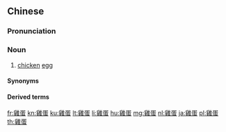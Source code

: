{{also|鸡蛋}}
==Chinese==
{{zh-forms|s=鸡蛋|t2=鷄蛋}}

===Pronunciation===
{{zh-pron
|m=jīdàn
|c=gai1 daan6-2
|c-t=gai1 an5*
|g=ji1 'tan5
|j=ji1 dan3
|w=1ji de
|x=ji1 dan5
|ma=y
|cat=n
}}

===Noun===
{{zh-noun}}

# [[chicken]] [[egg]]

====Synonyms====
{{zh-dial}}

====Derived terms====
{{zh-der|雞蛋裡挑骨頭|臭雞蛋|拿雞蛋往石頭上碰|草雞蛋|蒼蠅不抱沒縫的雞蛋|軟殼雞蛋|軟雞蛋|雞蛋碰石頭|雞蛋餅}}

{{zh-cat|Beginning}}

[[fr:雞蛋]]
[[kn:雞蛋]]
[[ku:雞蛋]]
[[lt:雞蛋]]
[[li:雞蛋]]
[[hu:雞蛋]]
[[mg:雞蛋]]
[[nl:雞蛋]]
[[ja:雞蛋]]
[[pl:雞蛋]]
[[th:雞蛋]]